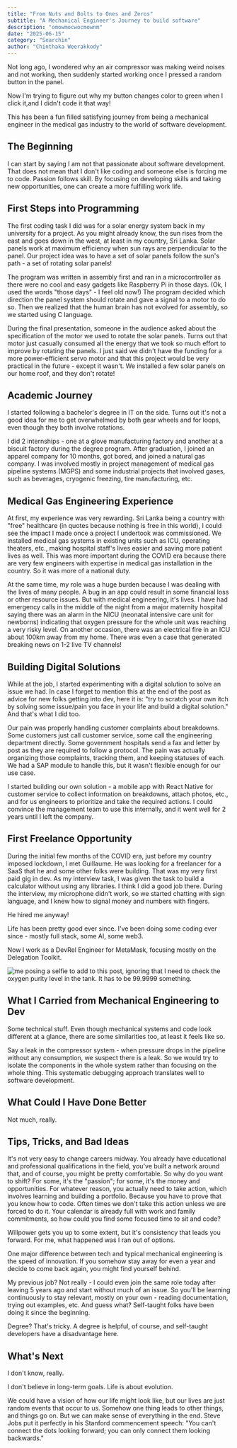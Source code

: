 ```yaml
---
title: "From Nuts and Bolts to Ones and Zeros"
subtitle: "A Mechanical Engineer's Journey to build software"
description: "omowmocwocmownm"
date: "2025-06-15"
category: "Searchin"
author: "Chinthaka Weerakkody"
---
```


Not long ago, I wondered why an air compressor was making weird noises and not working, then suddenly started working once I pressed a random button in the panel.

Now I'm trying to figure out why my button changes color to green when I click it,and I didn't code it that way!

This has been a fun filled satisfying journey from being a mechanical engineer in the medical gas industry to the world of software development.

## The Beginning

I can start by saying I am not that passionate about software development. That does not mean that I don't like coding and someone else is forcing me to code. Passion follows skill. By focusing on developing skills and taking new opportunities, one can create a more fulfilling work life.

## First Steps into Programming

The first coding task I did was for a solar energy system back in my university for a project. As you might already know, the sun rises from the east and goes down in the west, at least in my country, Sri Lanka. Solar panels work at maximum efficiency when sun rays are perpendicular to the panel. Our project idea was to have a set of solar panels follow the sun's path - a set of rotating solar panels!

The program was written in assembly first and ran in a microcontroller as there were no cool and easy gadgets like Raspberry Pi in those days. (Ok, I used the words "those days" - I feel old now!) The program decided which direction the panel system should rotate and gave a signal to a motor to do so. Then we realized that the human brain has not evolved for assembly, so we started using C language.

During the final presentation, someone in the audience asked about the specification of the motor we used to rotate the solar panels. Turns out that motor just casually consumed all the energy that we took so much effort to improve by rotating the panels. I just said we didn't have the funding for a more power-efficient servo motor and that this project would be very practical in the future - except it wasn't. We installed a few solar panels on our home roof, and they don't rotate!

## Academic Journey

I started following a bachelor's degree in IT on the side. Turns out it's not a good idea for me to get overwhelmed by both gear wheels and for loops, even though they both involve rotations.

I did 2 internships - one at a glove manufacturing factory and another at a biscuit factory during the degree program. After graduation, I joined an apparel company for 10 months, got bored, and joined a natural gas company. I was involved mostly in project management of medical gas pipeline systems (MGPS) and some industrial projects that involved gases, such as beverages, cryogenic freezing, tire manufacturing, etc.

## Medical Gas Engineering Experience

At first, my experience was very rewarding. Sri Lanka being a country with "free" healthcare (in quotes because nothing is free in this world), I could see the impact I made once a project I undertook was commissioned. We installed medical gas systems in existing units such as ICU, operating theaters, etc., making hospital staff's lives easier and saving more patient lives as well. This was more important during the COVID era because there are very few engineers with expertise in medical gas installation in the country. So it was more of a national duty.

At the same time, my role was a huge burden because I was dealing with the lives of many people. A bug in an app could result in some financial loss or other resource issues. But with medical engineering, it's lives. I have had emergency calls in the middle of the night from a major maternity hospital saying there was an alarm in the NICU (neonatal intensive care unit for newborns) indicating that oxygen pressure for the whole unit was reaching a very risky level. On another occasion, there was an electrical fire in an ICU about 100km away from my home. There was even a case that generated breaking news on 1-2 live TV channels!

## Building Digital Solutions

While at the job, I started experimenting with a digital solution to solve an issue we had. In case I forget to mention this at the end of the post as advice for new folks getting into dev, here it is: "try to scratch your own itch by solving some issue/pain you face in your life and build a digital solution." And that's what I did too.

Our pain was properly handling customer complaints about breakdowns. Some customers just call customer service, some call the engineering department directly. Some government hospitals send a fax and letter by post as they are required to follow a protocol. The pain was actually organizing those complaints, tracking them, and keeping statuses of each. We had a SAP module to handle this, but it wasn't flexible enough for our use case.

I started building our own solution - a mobile app with React Native for customer service to collect information on breakdowns, attach photos, etc., and for us engineers to prioritize and take the required actions. I could convince the management team to use this internally, and it went well for 2 years until I left the company.

## First Freelance Opportunity

During the initial few months of the COVID era, just before my country imposed lockdown, I met Guillaume. He was looking for a freelancer for a SaaS that he and some other folks were building. That was my very first paid gig in dev. As my interview task, I was given the task to build a calculator without using any libraries. I think I did a good job there. During the interview, my microphone didn't work, so we started chatting with sign language, and I knew how to signal money and numbers with fingers.

He hired me anyway!

Life has been pretty good ever since. I've been doing some coding ever since - mostly full stack, some AI, some web3.

Now I work as a DevRel Engineer for MetaMask, focusing mostly on the Delegation Toolkit.

![me posing a selfie to add to this post, ignoring that I need to check the oxygen purity level in the tank. It has to be 99.9999 something.](/images/me-covid.jpg)

## What I Carried from Mechanical Engineering to Dev

Some technical stuff. Even though mechanical systems and code look different at a glance, there are some similarities too, at least it feels like so.

Say a leak in the compressor system - when pressure drops in the pipeline without any consumption, we suspect there is a leak. So we would try to isolate the components in the whole system rather than focusing on the whole thing. This systematic debugging approach translates well to software development.

## What Could I Have Done Better

Not much, really.

## Tips, Tricks, and Bad Ideas

It's not very easy to change careers midway. You already have educational and professional qualifications in the field, you've built a network around that, and of course, you might be pretty comfortable. So why do you want to shift? For some, it's the "passion"; for some, it's the money and opportunities. For whatever reason, you actually need to take action, which involves learning and building a portfolio. Because you have to prove that you know how to code. Often times we don't take this action unless we are forced to do it. Your calendar is already full with work and family commitments, so how could you find some focused time to sit and code?

Willpower gets you up to some extent, but it's consistency that leads you forward. For me, what happened was I ran out of options.

One major difference between tech and typical mechanical engineering is the speed of innovation. If you somehow stay away for even a year and decide to come back again, you might find yourself behind.

My previous job? Not really - I could even join the same role today after leaving 5 years ago and start without much of an issue. So you'll be learning continuously to stay relevant, mostly on your own - reading documentation, trying out examples, etc. And guess what? Self-taught folks have been doing it since the beginning.

Degree? That's tricky. A degree is helpful, of course, and self-taught developers have a disadvantage here.

## What's Next

I don't know, really.

I don't believe in long-term goals. Life is about evolution.

We could have a vision of how our life might look like, but our lives are just random events that occur to us. Somehow one thing leads to other things, and things go on. But we can make sense of everything in the end. Steve Jobs put it perfectly in his Stanford commencement speech: "You can't connect the dots looking forward; you can only connect them looking backwards."
